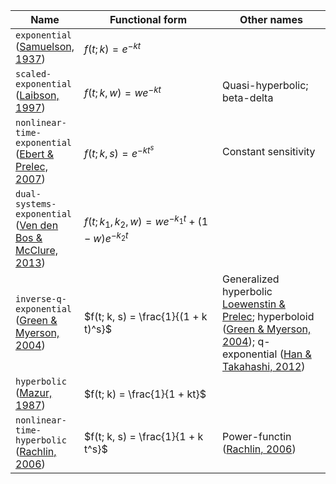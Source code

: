 | Name | Functional form | Other names |
|------|-----------------|-------------|
| `exponential` ([Samuelson, 1937](https://doi.org/10.2307/2967612)) |	$f(t; k) = e^{-k t}$ | |
| `scaled-exponential` ([Laibson, 1997](https://doi.org/10.1162/003355397555253)) | $f(t; k, w) = w e^{-k t}$ | Quasi-hyperbolic; beta-delta |
| `nonlinear-time-exponential` ([Ebert & Prelec, 2007](https://doi.org/10.1287/mnsc.1060.0671)) | $f(t; k, s) = e^{-k t^s}$ | Constant sensitivity |
| `dual-systems-exponential` ([Ven den Bos & McClure, 2013](https://doi.org/10.1002/jeab.6)) | $f(t; k_1, k_2, w) = w e^{-k_1 t} + (1 - w) e^{-k_2 t}$ | |
| `inverse-q-exponential` ([Green & Myerson, 2004](https://doi.org/10.1037/0033-2909.130.5.769)) | $f(t; k, s) = \frac{1}{(1 + k t)^s}$ | Generalized hyperbolic [Loewenstin & Prelec](https://doi.org/10.2307/2118482); hyperboloid ([Green & Myerson, 2004](https://doi.org/10.1037/0033-2909.130.5.769)); q-exponential ([Han & Takahashi, 2012](https://doi.org/10.1016/j.physa.2012.07.012)) |
| `hyperbolic` ([Mazur, 1987](https://doi.org/10.4324/9781315825502)) | $f(t; k) = \frac{1}{1 + kt}$ | |
| `nonlinear-time-hyperbolic` ([Rachlin, 2006](https://doi.org/10.1901/jeab.2006.85-05)) | $f(t; k, s) = \frac{1}{1 + k t^s}$ | Power-functin ([Rachlin, 2006](https://doi.org/10.1901/jeab.2006.85-05)) |